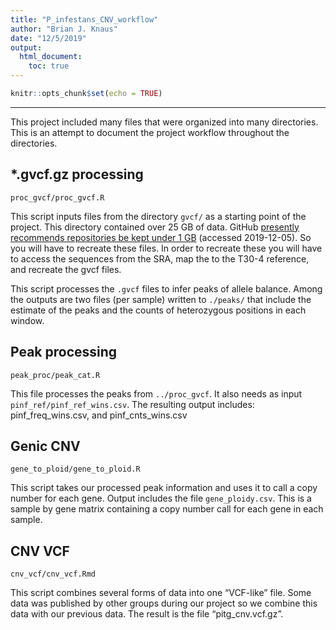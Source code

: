 ```yaml
---
title: "P_infestans_CNV_workflow"
author: "Brian J. Knaus"
date: "12/5/2019"
output:
  html_document:
    toc: true
---
```


```r
knitr::opts_chunk$set(echo = TRUE)
```


---


This project included many files that were organized into many directories.
This is an attempt to document the project workflow throughout the directories.


## *.gvcf.gz processing


```
proc_gvcf/proc_gvcf.R
```

This script inputs files from the directory `gvcf/` as a starting point of the project.
This directory contained over 25 GB of data.
GitHub [presently recommends repositories be kept under 1 GB](https://help.github.com/en/github/managing-large-files/what-is-my-disk-quota) (accessed 2019-12-05).
So you will have to recreate these files.
In order to recreate these you will have to access the sequences from the SRA, map the to the T30-4 reference, and recreate the gvcf files.


This script processes the `.gvcf` files to infer peaks of allele balance.
Among the outputs are two files (per sample) written to `./peaks/` that include the estimate of the peaks and the counts of heterozygous positions in each window.


## Peak processing


```
peak_proc/peak_cat.R
```

This file processes the peaks from `../proc_gvcf`.
It also needs as input `pinf_ref/pinf_ref_wins.csv`.
The resulting output includes: pinf_freq_wins.csv, and pinf_cnts_wins.csv


## Genic CNV

```
gene_to_ploid/gene_to_ploid.R
```

This script takes our processed peak information and uses it to call a copy number for each gene.
Output includes the file `gene_ploidy.csv`.
This is a sample by gene matrix containing a copy number call for each gene in each sample.


## CNV VCF

```
cnv_vcf/cnv_vcf.Rmd
```

This script combines several forms of data into one "VCF-like" file.
Some data was published by other groups during our project so we combine this data with our previous data.
The result is the file "pitg_cnv.vcf.gz".



